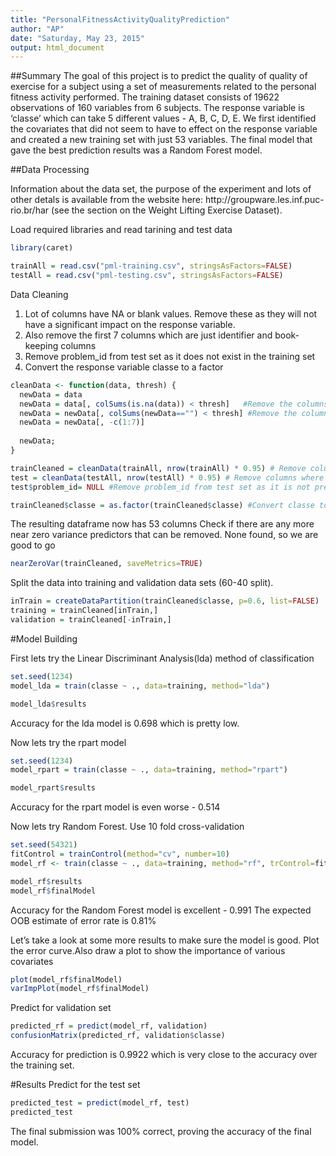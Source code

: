 ```yaml
---
title: "PersonalFitnessActivityQualityPrediction"
author: "AP"
date: "Saturday, May 23, 2015"
output: html_document
---
```

##Summary
The goal of this project is to predict the quality of quality of exercise for a subject using a set of measurements related to the personal fitness activity performed. 
The training dataset consists of 19622 observations of 160 variables from 6 subjects. The response variable is 'classe' which can take 5 different values - A, B, C, D, E. We first identified the covariates that did not seem to have to effect on the response variable and created a new training set with just  53 variables. The final model that gave the best prediction results was a Random Forest model.

##Data Processing

Information about the data set, the purpose of the experiment and lots of other detals is available from the website here: http://groupware.les.inf.puc-rio.br/har (see the section on the Weight Lifting Exercise Dataset). 

Load required libraries and read tarining and test data
```r
library(caret)
```

```r
trainAll = read.csv("pml-training.csv", stringsAsFactors=FALSE)
testAll = read.csv("pml-testing.csv", stringsAsFactors=FALSE)
```

Data Cleaning

1. Lot of columns have NA or blank values. Remove these as they will not have a significant impact on the response variable.
2. Also remove the first 7 columns which are just identifier and book-keeping columns
3. Remove problem_id from test set as it does not exist in the training set
4. Convert the response variable classe to a factor
```r
cleanData <- function(data, thresh) {
  newData = data
  newData = data[, colSums(is.na(data)) < thresh]   #Remove the columns where number of NAs is greater than thresh
  newData = newData[, colSums(newData=="") < thresh] #Remove the columns where number of blank values is greater than thresh 
  newData = newData[, -c(1:7)] 
    
  newData;
}

trainCleaned = cleanData(trainAll, nrow(trainAll) * 0.95) # Remove columns where 95% of the values are NA or blank
test = cleanData(testAll, nrow(testAll) * 0.95) # Remove columns where 95% of the values are NA or blank
test$problem_id= NULL #Remove problem_id from test set as it is not present on the training set

trainCleaned$classe = as.factor(trainCleaned$classe) #Convert classe to a factor
``` 
The resulting dataframe now has 53 columns
Check if there are any more near zero variance predictors that can be removed. None found, so we are good to go
```r
nearZeroVar(trainCleaned, saveMetrics=TRUE)
```

Split the data into training and validation data sets (60-40 split).
```r
inTrain = createDataPartition(trainCleaned$classe, p=0.6, list=FALSE)
training = trainCleaned[inTrain,]
validation = trainCleaned[-inTrain,]
```

#Model Building

First lets try the Linear Discriminant Analysis(lda) method of classification
```r
set.seed(1234)
model_lda = train(classe ~ ., data=training, method="lda")
```
```r
model_lda$results
```

Accuracy for the lda model is 0.698 which is pretty low. 

Now lets try the rpart model 
```r
set.seed(1234)
model_rpart = train(classe ~ ., data=training, method="rpart")
```
```r
model_rpart$results
```
Accuracy for the rpart model is even worse - 0.514

Now lets try Random Forest. 
Use 10 fold cross-validation
```r
set.seed(54321)
fitControl = trainControl(method="cv", number=10)
model_rf <- train(classe ~ ., data=training, method="rf", trControl=fitControl)
```
```r
model_rf$results
model_rf$finalModel
```
Accuracy for the Random Forest model is excellent - 0.991
The expected OOB estimate of error rate is 0.81%

Let's take a look at some more results to make sure the model is good.
Plot the error curve.Also draw a plot to show the importance of various covariates
```r
plot(model_rf$finalModel)
varImpPlot(model_rf$finalModel)
```

Predict for validation set
```r
predicted_rf = predict(model_rf, validation)
confusionMatrix(predicted_rf, validation$classe)
```
Accuracy for prediction is 0.9922 which is very close to the accuracy over the training set.

#Results
Predict for the test set
```r
predicted_test = predict(model_rf, test)
predicted_test
```
The final submission was 100% correct, proving the accuracy of the final model.